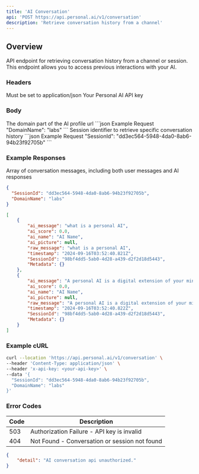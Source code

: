 ```yaml
---
title: 'AI Conversation'
api: 'POST https://api.personal.ai/v1/conversation'
description: 'Retrieve conversation history from a channel'
---
```


## Overview

API endpoint for retrieving conversation history from a channel or session. This endpoint allows you to access previous interactions with your AI.

### Headers

<ParamField header="Content-Type" type="string" required>
  Must be set to application/json
</ParamField>

<ParamField header="x-api-key" type="string" required>
  Your Personal AI API key
</ParamField>

### Body

<ParamField body="DomainName" type="string" optional>
  The domain part of the AI profile url
```json Example Request
"DomainName": "labs"
```
</ParamField>

<ParamField body="SessionId" type="string" optional>
  Session identifier to retrieve specific conversation history
```json Example Request
"SessionId": "dd3ec564-5948-4da0-8ab6-94b23f92705b"
```
</ParamField>

### Example Responses

<ResponseField name="array" type="array">
  Array of conversation messages, including both user messages and AI responses
</ResponseField>

```json Example Request
{
  "SessionId": "dd3ec564-5948-4da0-8ab6-94b23f92705b",
  "DomainName": "labs"
}
```

```json Example Success Response
[
    {
        "ai_message": "what is a personal AI",
        "ai_score": 0.0,
        "ai_name": "AI Name",
        "ai_picture": null,
        "raw_message": "what is a personal AI",
        "timestamp": "2024-09-16T03:52:40.821Z",
        "SessionId": "98bf4dd5-5ab0-4d28-a439-d2f2d18d5443",
        "Metadata": {}
    },
    {
        "ai_message": "A personal AI is a digital extension of your mind...",
        "ai_score": 0.0,
        "ai_name": "AI Name",
        "ai_picture": null,
        "raw_message": "A personal AI is a digital extension of your mind...",
        "timestamp": "2024-09-16T03:52:40.822Z",
        "SessionId": "98bf4dd5-5ab0-4d28-a439-d2f2d18d5443",
        "Metadata": {}
    }
]
```

### Example cURL

```bash cURL
curl --location 'https://api.personal.ai/v1/conversation' \
--header 'Content-Type: application/json' \
--header 'x-api-key: <your-api-key>' \
--data '{
  "SessionId": "dd3ec564-5948-4da0-8ab6-94b23f92705b",
  "DomainName": "labs"
}'
```

### Error Codes

| Code | Description |
| --- | --- |
| 503 | Authorization Failure - API key is invalid |
| 404 | Not Found - Conversation or session not found |
```json Example Error Response
{
    "detail": "AI conversation api unauthorized."
}
```

